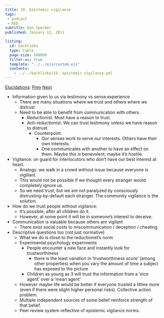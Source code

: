 ```yaml
---
title: 19. Epistemic vigilance
tags: 
 - podcast
 - RED
subtitle: Dan Sperber
published: January 12, 2011

listing:
  id: backlinks
  type: table
  page-size: 100000
  filter-ui: true
  template: "../../ejs/custom.ejs"
  contents:
    - ../../backlinks/19. epistemic vigilance.yml
---
```


[Elucidations](/docs/phil/Elucidations.html): [Prev](/docs/phil/18. Language and power.html) [Next](/docs/phil/20. Faith.html)

- Information given to us via testimony vs sense experience
  - There are many situations where we trust and others where we distrust
  - Need to be able to benefit from communication with others.
    - Reductionist: Must have a reason to trust.
    - Anti-reductionist: We can trust testimony unless we have reason to 
      distrust.
      - Counterpoint:
        - Our senses work to serve our interests. Others have their own 
          interests.
        - One communicates with another to have an effect on them. Maybe this is 
          benevolent, maybe it's hostile.
- Vigilance: on guard for interlocutors who don't have our best interest at 
  heart.
  - Analogy: we walk in a crowd without issue because everyone is vigiliant.
  - This would not be possible if we thought every stranger would completely 
    ignore us.
  - So we need trust, but we are not paralyzed by consciously 
    distrusting-by-default each stranger. The community vigilance is the 
    solution.
- How do we trust people without vigilance:
  - It's possible, after all children do it.
  - However, at some point it will be in someone's interest to deceive.
- Communication is valuable because others are vigilant
  - There exist social costs to miscommunication / deception / cheating.
- Descriptive questions too (not just normative)
  - What we do is close to the reductionist's norm
  - Experimental psychology experiments
    - People encounter a new face and instantly look for trustworthiness
      - there is the least variation in 'trustworthiness score' (among other 
        properties) when you vary the amount of time a subject has exposed to 
        the picture
    - Children as young as 3 will trust the information from a 'nice agent' over 
      a 'mean agent'
  - However maybe life would be better if everyone trusted a littlee more 
    (even if there were slight higher personal risks). Collective action 
    problem.
  - Multiple independent sources of some belief reinforce strength of that 
    belief.
  - Peer review system reflective of epistemic vigilance norms.
